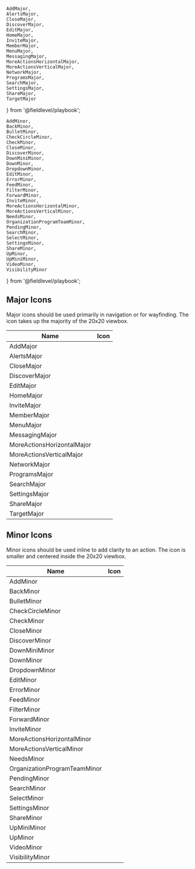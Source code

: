 

    AddMajor,
    AlertsMajor,
    CloseMajor,
    DiscoverMajor,
    EditMajor,
    HomeMajor,
    InviteMajor,
    MemberMajor,
    MenuMajor,
    MessagingMajor,
    MoreActionsHorizontalMajor,
    MoreActionsVerticalMajor,
    NetworkMajor,
    ProgramsMajor,
    SearchMajor,
    SettingsMajor,
    ShareMajor,
    TargetMajor
} from '@fieldlevel/playbook';

    AddMinor,
    BackMinor,
    BulletMinor,
    CheckCircleMinor,
    CheckMinor,
    CloseMinor,
    DiscoverMinor,
    DownMiniMinor,
    DownMinor,
    DropdownMinor,
    EditMinor,
    ErrorMinor,
    FeedMinor,
    FilterMinor,
    ForwardMinor,
    InviteMinor,
    MoreActionsHorizontalMinor,
    MoreActionsVerticalMinor,
    NeedsMinor,
    OrganizationProgramTeamMinor,
    PendingMinor,
    SearchMinor,
    SelectMinor,
    SettingsMinor,
    ShareMinor,
    UpMinor,
    UpMiniMinor,
    VideoMinor,
    VisibilityMinor
} from '@fieldlevel/playbook';

<Meta title="Icons" />

## Major Icons

Major icons should be used primarily in navigation or for wayfinding. The icon takes up the majority of the 20x20 viewbox.

| Name                       | Icon                                         |
| -------------------------- | -------------------------------------------- |
| AddMajor                   | <Icon source={AddMajor} />                   |
| AlertsMajor                | <Icon source={AlertsMajor} />                |
| CloseMajor                 | <Icon source={CloseMajor} />                 |
| DiscoverMajor              | <Icon source={DiscoverMajor} />              |
| EditMajor                  | <Icon source={EditMajor} />                  |
| HomeMajor                  | <Icon source={HomeMajor} />                  |
| InviteMajor                | <Icon source={InviteMajor} />                |
| MemberMajor                | <Icon source={MemberMajor} />                |
| MenuMajor                  | <Icon source={MenuMajor} />                  |
| MessagingMajor             | <Icon source={MessagingMajor} />             |
| MoreActionsHorizontalMajor | <Icon source={MoreActionsHorizontalMajor} /> |
| MoreActionsVerticalMajor   | <Icon source={MoreActionsVerticalMajor} />   |
| NetworkMajor               | <Icon source={NetworkMajor} />               |
| ProgramsMajor              | <Icon source={ProgramsMajor} />              |
| SearchMajor                | <Icon source={SearchMajor} />                |
| SettingsMajor              | <Icon source={SettingsMajor} />              |
| ShareMajor                 | <Icon source={ShareMajor} />                 |
| TargetMajor                | <Icon source={TargetMajor} />                |

## Minor Icons

Minor icons should be used inline to add clarity to an action. The icon is smaller and centered inside the 20x20 viewbox.

| Name                         | Icon                                           |
| ---------------------------- | ---------------------------------------------- |
| AddMinor                     | <Icon source={AddMinor} />                     |
| BackMinor                    | <Icon source={BackMinor} />                    |
| BulletMinor                  | <Icon source={BulletMinor} />                  |
| CheckCircleMinor             | <Icon source={CheckCircleMinor} />             |
| CheckMinor                   | <Icon source={CheckMinor} />                   |
| CloseMinor                   | <Icon source={CloseMinor} />                   |
| DiscoverMinor                | <Icon source={DiscoverMinor} />                |
| DownMiniMinor                | <Icon source={DownMiniMinor} />                |
| DownMinor                    | <Icon source={DownMinor} />                    |
| DropdownMinor                | <Icon source={DropdownMinor} />                |
| EditMinor                    | <Icon source={EditMinor} />                    |
| ErrorMinor                   | <Icon source={ErrorMinor} />                   |
| FeedMinor                    | <Icon source={FeedMinor} />                    |
| FilterMinor                  | <Icon source={FilterMinor} />                  |
| ForwardMinor                 | <Icon source={ForwardMinor} />                 |
| InviteMinor                  | <Icon source={InviteMinor} />                  |
| MoreActionsHorizontalMinor   | <Icon source={MoreActionsHorizontalMinor} />   |
| MoreActionsVerticalMinor     | <Icon source={MoreActionsVerticalMinor} />     |
| NeedsMinor                   | <Icon source={NeedsMinor} />                   |
| OrganizationProgramTeamMinor | <Icon source={OrganizationProgramTeamMinor} /> |
| PendingMinor                 | <Icon source={PendingMinor} />                 |
| SearchMinor                  | <Icon source={SearchMinor} />                  |
| SelectMinor                  | <Icon source={SelectMinor} />                  |
| SettingsMinor                | <Icon source={SettingsMinor} />                |
| ShareMinor                   | <Icon source={ShareMinor} />                   |
| UpMiniMinor                  | <Icon source={UpMiniMinor} />                  |
| UpMinor                      | <Icon source={UpMinor} />                      |
| VideoMinor                   | <Icon source={VideoMinor} />                   |
| VisibilityMinor              | <Icon source={VisibilityMinor} />              |
